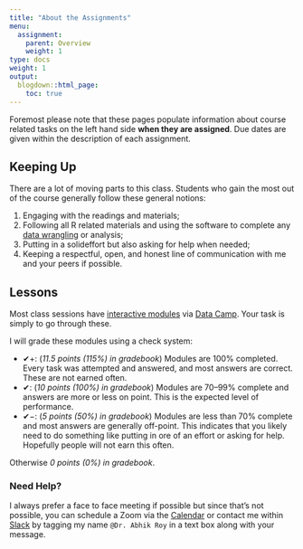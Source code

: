 ```yaml
---
title: "About the Assignments"
menu:
  assignment:
    parent: Overview
    weight: 1
type: docs
weight: 1
output:
  blogdown::html_page:
    toc: true
---
```


Foremost please note that these pages populate information about course related tasks on the left hand side **when they are assigned**. Due dates are given within the description of each assignment.

## Keeping Up

There are a lot of moving parts to this class. Students who gain the most out of the course generally follow these general notions:

1. Engaging with the readings and materials;
2. Following all R related materials and using the software to complete any [data wrangling](https://en.wikipedia.org/wiki/Data_wrangling){target="_blank"} or analysis;
3. Putting in a solideffort but also asking for help when needed; 
4. Keeping a respectful, open, and honest line of communication with me and your peers if possible.


## Lessons

Most class sessions have [interactive modules](/lesson/) via [Data Camp](https://www.datacamp.com/). Your task is simply to go through these. 

I will grade these modules using a check system:

- ✔+: (*11.5 points (115%) in gradebook*) Modules are 100% completed. Every task was attempted and answered, and most answers are correct. These are not earned often.
- ✔: (*10 points (100%) in gradebook*) Modules are 70–99% complete and answers are more or less on point. This is the expected level of performance.
- ✔−: (*5 points (50%) in gradebook*) Modules are less than 70% complete and most answers are generally off-point. This indicates that you likely need to do something like putting in ore of an effort or asking for help. Hopefully people will not earn this often.

Otherwise *0 points (0%) in gradebook*.


### Need Help?
I always prefer a face to face meeting if possible but since that's not possible, you can schedule a Zoom via the [Calendar](https://calendly.com/nopiecharts/short30){target="_blank"} or contact me within [Slack](http:/2021edp693e.slack.com){target="_blank"} by tagging my name `@Dr. Abhik Roy` in a text box along with your message.


